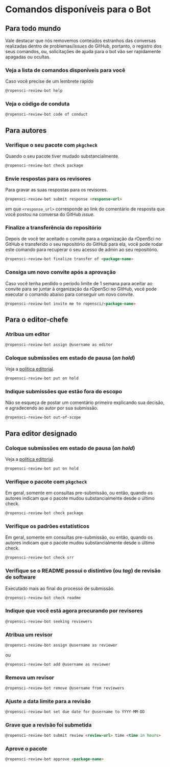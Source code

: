 # Comandos disponíveis para o Bot {#bot-commands}

## Para todo mundo {#for-everyone}

Vale destacar que nós removemos conteúdos estranhos das conversas realizadas dentro de problemas/*issues* do GitHub, portanto, o registro dos seus comandos, ou, solicitações de ajuda para o bot vão ser rapidamente apagadas ou ocultas.

### Veja a lista de comandos disponíveis para você {#see-the-list-of-commands-available-to-you}

Caso você precise de um lembrete rápido

```markdown
@ropensci-review-bot help
```

### Veja o código de conduta {#see-the-code-of-conduct}

```markdown
@ropensci-review-bot code of conduct
```

## Para autores {#for-authors}

### Verifique o seu pacote com `pkgcheck` {#check-package-with-pkgcheck}

Quando o seu pacote tiver mudado substancialmente.

```markdown
@ropensci-review-bot check package
```

### Envie respostas para os revisores {#submit-response-to-reviewers}

Para gravar as suas respostas para os revisores.

```markdown
@ropensci-review-bot submit response <response-url>
```

em que `<response_url>` corresponde ao link do comentário de resposta que você postou na conversa do GitHub *issue*.

### Finalize a transferência do repositório {#finalize-repo-transfer}

Depois de você ter aceitado o convite para a organização da rOpenSci no GitHub e transferido o seu repositório do GitHub para ela, você pode rodar este comando para recuperar o seu acesso de admin ao seu repositório.

```markdown
@ropensci-review-bot finalize transfer of <package-name>
```

### Consiga um novo convite após a aprovação {#get-a-new-invite-after-approval}

Caso você tenha perdido o período limite de 1 semana para aceitar ao convite para se juntar à organização da rOpenSci no GitHub, você pode executar o comando abaixo para conseguir um novo convite.

```markdown
@ropensci-review-bot invite me to ropensci/<package-name>
```

## Para o editor-chefe {#for-the-editor-in-chief}

### Atribua um editor {#assign-an-editor}

```markdown
@ropensci-review-bot assign @username as editor
```

### Coloque submissões em estado de pausa (*on hold*) {#put-submission-on-hold}

Veja a [política editorial](#policiesreviewprocess).

```markdown
@ropensci-review-bot put on hold
```

### Indique submissões que estão fora do escopo {#indicate-the-submission-is-out-of-scope}

Não se esqueça de postar um comentário primeiro explicando sua decisão, e agradecendo ao autor por sua submissão.

```markdown
@ropensci-review-bot out-of-scope
```

## Para editor designado {#for-assigned-editor}

### Coloque submissões em estado de pausa (*on hold*) {#put-submission-on-hold}

Veja a [política editorial](#policiesreviewprocess).

```markdown
@ropensci-review-bot put on hold
```

### Verifique o pacote com `pkgcheck` {#check-package-with-pkgcheck}

Em geral, somente em consultas pre-submissão, ou então, quando os autores indicam que o pacote mudou substancialmente desde o último check.

```markdown
@ropensci-review-bot check package
```

### Verifique os padrões estatísticos {#check-statistical-standards}

Em geral, somente em consultas pre-submissão, ou então, quando os autores indicam que o pacote mudou substancialmente desde o último check.

```markdown
@ropensci-review-bot check srr
```

### Verifique se o README possui o distintivo (ou *tag*) de revisão de software {#check-that-readme-has-software-review-badge}

Executado mais ao final do processo de submissão.


```markdown
@ropensci-review-bot check readme
```

### Indique que você está agora procurando por revisores {#indicate-you-are-now-seeking-reviewers}

```markdown
@ropensci-review-bot seeking reviewers
```

### Atribua um revisor {#assign-a-reviewer}

```markdown
@ropensci-review-bot assign @username as reviewer
```

ou

```markdown
@ropensci-review-bot add @username as reviewer
```

### Remova um revisor {#remove-a-reviewer}

```markdown
@ropensci-review-bot remove @username from reviewers
```

### Ajuste a data limite para a revisão {#tweak-review-due-date}

```markdown
@ropensci-review-bot set due date for @username to YYYY-MM-DD
```

### Grave que a revisão foi submetida {#record-that-a-review-was-submitted}

```markdown
@ropensci-review-bot submit review <review-url> time <time in hours>
```

### Aprove o pacote {#approve-package}

```markdown
@ropensci-review-bot approve <package-name>
```


